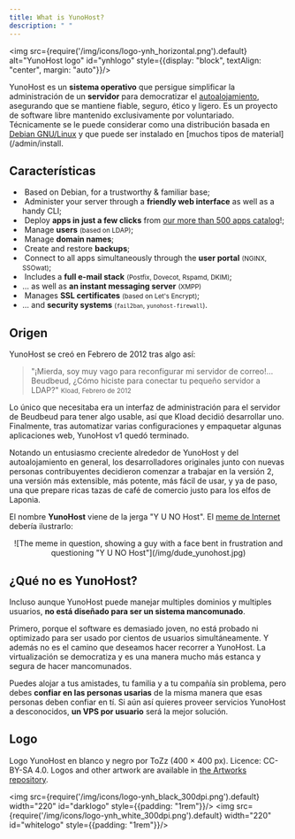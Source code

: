 ```yaml
---
title: What is YunoHost?
description: " "
---
```


<img src={require('/img/icons/logo-ynh_horizontal.png').default} alt="YunoHost logo" id="ynhlogo" style={{display: "block", textAlign: "center", margin: "auto"}}/>

YunoHost es un **sistema operativo** que persigue simplificar la administración de un **servidor** para democratizar el [autoalojamiento](/admin/overview/self_hosting), asegurando que se mantiene fiable, seguro, ético y ligero. Es un proyecto de software libre mantenido exclusivamente por voluntariado. Técnicamente se le puede considerar como una distribución basada en [Debian GNU/Linux](https://debian.org) y que puede ser instalado en [muchos tipos de material](/admin/install.

## Características

- &#8203;<SmallInline url='/img/icon-debian.png' alt="debian logo"/> Based on Debian, for a trustworthy & familiar base;
- &#8203;<SmallInline url='/img/icon-tools.png' alt="tools logo"/> Administer your server through a **friendly web interface** as well as a handy CLI;
- &#8203;<SmallInline url='/img/icon-package.png' alt="package logo"/> Deploy **apps in just a few clicks** from [our more than 500 apps catalog](https://apps.yunohost.org)!;
- &#8203;<SmallInline url='/img/icon-users.png' alt="users logo"/> Manage **users** <small>(based on LDAP)</small>;
- &#8203;<SmallInline url='/img/icon-globe.png' alt="globe logo"/> Manage **domain names**;
- &#8203;<SmallInline url='/img/icon-medic.png' alt="medic logo"/> Create and restore **backups**;
- &#8203;<SmallInline url='/img/icon-door.png' alt="door logo"/> Connect to all apps simultaneously through the **user portal** <small>(NGINX, SSOwat)</small>;
- &#8203;<SmallInline url='/img/icon-mail.png' alt="mail logo"/> Includes a **full e-mail stack** <small>(Postfix, Dovecot, Rspamd, DKIM)</small>;
- &#8203;<SmallInline url='/img/icon-messaging.png' alt="messaging logo"/>... as well as **an instant messaging server** <small>(XMPP)</small>
- &#8203;<SmallInline url='/img/icon-lock.png' alt="lock logo"/> Manages **SSL certificates** <small>(based on Let's Encrypt)</small>;
- &#8203;<SmallInline url='/img/icon-shield.png' alt="shield logo"/>... and **security systems** <small>(`fail2ban`, `yunohost-firewall`)</small>.

## Origen

YunoHost se creó en Febrero de 2012 tras algo así:

> "¡Mierda, soy muy vago para reconfigurar mi servidor de correo!… Beudbeud, ¿Cómo  hiciste para conectar tu pequeño servidor a LDAP?"
> <small>Kload, Febrero de 2012</small>

Lo único que necesitaba era un interfaz de administración para el servidor de Beudbeud para tener algo usable, así que Kload decidió desarrollar uno. Finalmente, tras automatizar varias configuraciones y empaquetar algunas aplicaciones web, YunoHost v1 quedó terminado.

Notando un entusiasmo creciente alrededor de YunoHost y del autoalojamiento en general, los desarrolladores originales junto con nuevas personas contribuyentes decidieron comenzar a trabajar en la versión 2, una versión más extensible, más potente, más fácil de usar, y ya de paso, una que prepare ricas tazas de café de comercio justo para los elfos de Laponia.

El nombre **YunoHost** viene de la jerga "Y U NO Host". El [meme de Internet](https://en.wikipedia.org/wiki/Internet_meme) debería ilustrarlo:

<center>
![The meme in question, showing a guy with a face bent in frustration and questioning "Y U NO Host"](/img/dude_yunohost.jpg)
</center>

## ¿Qué no es YunoHost?

Incluso aunque YunoHost puede manejar multiples dominios y multiples usuarios, **no está diseñado para ser un sistema mancomunado**.

Primero, porque el software es demasiado joven, no está probado ni optimizado para ser usado por cientos de usuarios simultáneamente. Y además no es el camino que deseamos hacer recorrer a YunoHost. La virtualización se democratiza y es una manera mucho más estanca y segura de hacer mancomunados.

Puedes alojar a tus amistades, tu familia y a tu compañía sin problema, pero debes **confiar en las personas usarias** de la misma manera que esas personas deben confiar en tí. Si aún así quieres proveer servicios YunoHost a desconocidos, **un VPS por usuario** será la mejor solución.

## Logo

Logo YunoHost en blanco y negro por ToZz (400 × 400 px). Licence: CC-BY-SA 4.0. Logos and other artwork are available in [the Artworks repository](https://github.com/YunoHost/yunohost-artwork).

<img src={require('/img/icons/logo-ynh_black_300dpi.png').default} width="220" id="darklogo" style={{padding: "1rem"}}/>
<img src={require('/img/icons/logo-ynh_white_300dpi.png').default} width="220" id="whitelogo" style={{padding: "1rem"}}/>

